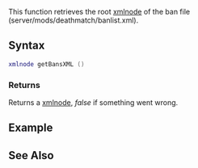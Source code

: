 
{{Server function}}
{{Deprecated|getBans|}}

This function retrieves the root [[/xmlnode.md|xmlnode]] of the ban file (server/mods/deathmatch/banlist.xml).

==Syntax== 
<syntaxhighlight lang="lua">
xmlnode getBansXML ()
</syntaxhighlight> 

===Returns===
Returns a [[/xmlnode.md|xmlnode]], ''false'' if something went wrong.

==Example== 
{{New feature|3|1.0|
This example prints the amount of bans in the banfile to the chat when player uses command ''banamount''.
<syntaxhighlight lang="lua">
function tellPlayerBanAmount ( thePlayer )
    local bansNode = getBansXML () -- get the root node of ban file
    local children = xmlNodeGetChildren ( bansNode ) -- get the children (bans) of the root xml node
    outputChatBox ( "There are " .. #children .. " bans in the ban file.", thePlayer ) -- print the size of children table to the chat
end
addCommandHandler ( "banamount", tellPlayerBanAmount )
</syntaxhighlight>
}}

==See Also==
{{Admin_functions}}